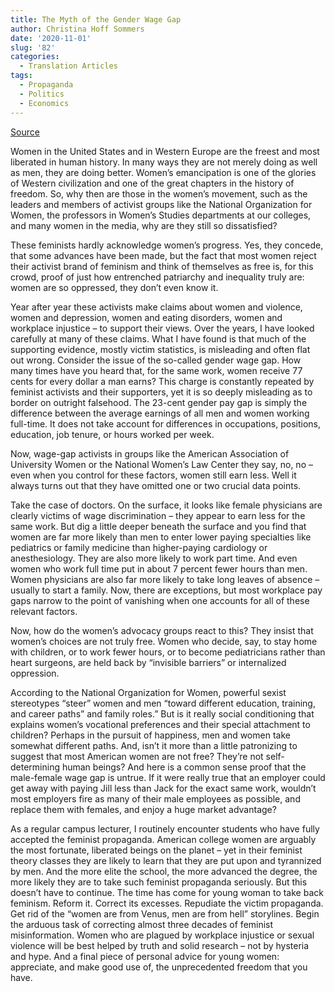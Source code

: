 ```yaml
---
title: The Myth of the Gender Wage Gap
author: Christina Hoff Sommers
date: '2020-11-01'
slug: '82'
categories:
  - Translation Articles
tags:
  - Propaganda
  - Politics
  - Economics
---
```


[Source](https://www.youtube.com/watch?v=1oqyrflOQFc)

Women in the United States and in Western Europe are the freest and most liberated in human history. In many ways they are not merely doing as well as men, they are doing better. Women's emancipation is one of the glories of Western civilization and one of the great chapters in the history of freedom. So, why then are those in the women's movement, such as the leaders and members of activist groups like the National Organization for Women, the professors in Women's Studies departments at our colleges, and many women in the media, why are they still so dissatisfied?

These feminists hardly acknowledge women's progress. Yes, they concede, that some advances have been made, but the fact that most women reject their activist brand of feminism and think of themselves as free is, for this crowd, proof of just how entrenched patriarchy and inequality truly are: women are so oppressed, they don't even know it.

Year after year these activists make claims about women and violence, women and depression, women and eating disorders, women and workplace injustice -- to support their views. Over the years, I have looked carefully at many of these claims. What I have found is that much of the supporting evidence, mostly victim statistics, is misleading and often flat out wrong. Consider the issue of the so-called gender wage gap. How many times have you heard that,
for the same work, women receive 77 cents for every dollar a man earns? This charge is constantly repeated by feminist activists and their supporters, yet it is so deeply misleading as to border on outright falsehood. The 23-cent gender pay gap is simply the difference between the average earnings of all men and women working full-time. It does not take account for differences in occupations, positions, education, job tenure, or hours worked per week.

Now, wage-gap activists in groups like the American Association of University Women or the National Women's Law Center they say, no, no -- even when you control for these factors, women still earn less. Well it always turns out that they have omitted one or two crucial data points.

Take the case of doctors. On the surface, it looks like female physicians are clearly victims of wage discrimination -- they appear to earn less for the same work. But dig a little deeper beneath the surface and you find that women are far more likely than men to enter lower paying specialties like pediatrics or family medicine than higher-paying cardiology or anesthesiology. They are also more likely to work part time. And even women who work full time put in about 7 percent fewer hours than men. Women physicians are also far more likely to take long leaves of absence -- usually to start a family. Now, there are exceptions, but most workplace pay gaps narrow to the point of vanishing when one accounts for all of these relevant factors.

Now, how do the women's advocacy groups react to this? They insist that women's choices are not truly free. Women who decide, say, to stay home with children, or to work fewer hours, or to become pediatricians rather than heart surgeons, are held back by "invisible barriers" or internalized oppression.

According to the National Organization for Women, powerful sexist stereotypes "steer" women and men "toward different education, training, and career paths" and family roles." But is it really social conditioning that explains women's vocational preferences and their special attachment to children? Perhaps in the pursuit of happiness, men and women take somewhat different paths. And, isn't it more than a little patronizing to suggest that most American women are not free? They're not self-determining human beings? And here is a common sense proof that the male-female wage gap is untrue. If it were really true that an employer could get away with paying Jill less than Jack for the exact same work, wouldn't most employers fire as many of their male employees as possible,
and replace them with females, and enjoy a huge market advantage?

As a regular campus lecturer, I routinely encounter students who have fully accepted the feminist propaganda. American college women are arguably the most fortunate, liberated beings on the planet -- yet in their feminist theory classes they are likely to learn that they are put upon and tyrannized by men. And the more elite the school, the more advanced the degree, the more likely they are to take such feminist propaganda seriously. But this doesn't have to continue. The time has come for young woman to take back feminism. Reform it. Correct its excesses. Repudiate the victim propaganda. Get rid of the "women are from Venus, men are from hell" storylines. Begin the arduous task of correcting almost three decades of feminist misinformation. Women who are plagued by workplace injustice or sexual violence will be best helped by truth and solid research -- not by hysteria and hype. And a final piece of personal advice for young women: appreciate, and make good use of, the unprecedented freedom that you have.